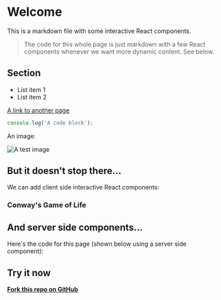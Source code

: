 
# Welcome

This is a markdown file with some interactive React components.

> The code for this whole page is just markdown 
> with a few React components whenever we want more dynamic content.
> See below.

## Section

- List item 1
- List item 2

[A link to another page](/more-content/another-page)

```js
console.log('A code block');
```

An image:

![A test image](/surreal_cat_in_hat.png)

## But it doesn't stop there...

We can add client side interactive React components:

<TallyButton />


### Conway's Game of Life

<ConwayGame />

## And server side components...

Here's the code for this page (shown below using a server side component):

<RenderHomepageCode />

## Try it now

**[Fork this repo on GitHub](https://github.com/dtedesco1/nextjs-markdown-boilerplate)**
